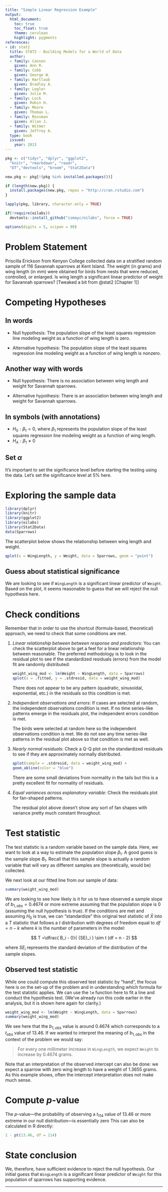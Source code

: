 ```yaml
---
title: "Simple Linear Regression Example"
output:
  html_document:
    toc: true
    toc_float: true
    theme: cerulean
    highlight: pygments
references:
- id: stat2
  title: STAT2 - Building Models for a World of Data
  author:
  - family: Cannon
    given: Ann R.
  - family: Cobb
    given: George W.
  - family: Hartlaub
    given: Bradley A.
  - family: Legler
    given: Julie M.
  - family: Lock
    given: Robin H.
  - family: Moore
    given: Thomas L.
  - family: Rossman
    given: Allan J.
  - family: Witmer
    given: Jeffrey A.
  type: book
  issued:
    year: 2013
---
```



```r
pkg <- c("tidyr", "dplyr", "ggplot2", 
  "knitr", "rmarkdown", "readr", 
  "DT","devtools", "broom", "Stat2Data")

new.pkg <- pkg[!(pkg %in% installed.packages())]

if (length(new.pkg)) {
  install.packages(new.pkg, repos = "http://cran.rstudio.com")
}

lapply(pkg, library, character.only = TRUE)

if(!require(oilabs))
  devtools::install_github("ismayc/oilabs", force = TRUE)

options(digits = 5, scipen = 99)
```

# Problem Statement

Priscilla Erickson from Kenyon College collected data on a stratified random sample of 116 Savannah sparrows at Kent Island.  The weight (in grams) and wing length (in mm) were obtained for birds from nests that were reduced, controlled, or enlarged.  Is wing length a significant linear predictor of weight for Savannah sparrows? [Tweaked a bit from @stat2 [Chapter 1]]

# Competing Hypotheses

## In words

- Null hypothesis: The population slope of the least squares regression line modeling weight as a function of wing length is zero.

- Alternative hypothesis:  The population slope of the least squares regression line modeling weight as a function of wing length is nonzero.

## Another way with words

- Null hypothesis:  There is no association between wing length and weight for Savannah sparrows.

- Alternative hypothesis: There is an association between wing length and weight for Savannah sparrows.

## In symbols (with annotations)

- $H_0: \beta_1 = 0$, where $\beta_1$ represents the population slope of the least squares regression line modeling weight as a function of wing length.
- $H_A: \beta_1 \ne 0$

## Set $\alpha$

It's important to set the significance level before starting the testing using the data. Let's set the significance level at 5\% here.

# Exploring the sample data

```r
library(dplyr)
library(knitr)
library(ggplot2)
library(oilabs)
library(Stat2Data)
data(Sparrows)
```

The scatterplot below shows the relationship between wing length and weight.

```r
qplot(x = WingLength, y = Weight, data = Sparrows, geom = "point")
```


## Guess about statistical significance

We are looking to see if `WingLength` is a significant linear predictor of `Weight`.  Based on the plot, it seems reasonable to guess that we will reject the null hypothesis here.

# Check conditions

Remember that in order to use the shortcut (formula-based, theoretical) approach, we need to check that some conditions are met.

1. _Linear relationship between between response and predictors_:  You can check the scatterplot above to get a feel for a linear relationship between reasonable.  The preferred methodology is to look in the residual plot to see if the standardized residuals (errors) from the model fit are randomly distributed:

    ```r
    weight_wing_mod <- lm(Weight ~ WingLength, data = Sparrows)
    qplot(x = .fitted, y = .stdresid, data = weight_wing_mod)
    ```

    There does not appear to be any pattern (quadratic, sinusoidal, exponential, etc.) in the residuals so this condition is met.

2. _Independent observations and errors_:  If cases are selected at random, the independent observations condition is met.  If no time series-like patterns emerge in the residuals plot, the independent errors condition is met.

    The birds were selected at random here so the independent observations condition is met.  We do not see any time series-like patterns in the residual plot above so that condition is met as well.

3. _Nearly normal residuals_:  Check a Q-Q plot on the standardized residuals to see if they are approximately normally distributed.

    ```r
    qplot(sample = .stdresid, data = weight_wing_mod) + 
    geom_abline(color = "blue")
    ```

    There are some small deviations from normality in the tails but this is a pretty excellent fit for normality of residuals.

4. _Equal variances across explanatory variable_:  Check the residuals plot for fan-shaped patterns.

    The residual plot above doesn't show any sort of fan shapes with variance pretty much constant throughout.

# Test statistic

The test statistic is a random variable based on the sample data. Here, we want to look at a way to estimate the population slope $\beta_1$.  A good guess is the sample slope $B_1$.  Recall that this sample slope is actually a random variable that will vary as different samples are (theoretically, would be) collected.  

We next look at our fitted line from our sample of data:

```r
summary(weight_wing_mod)
```

We are looking to see how likely is it for us to have observed a sample slope of $b_{1, obs} = 0.4674$ or more extreme assuming that the population slope is 0 (assuming the null hypothesis is true).  If the conditions are met and assuming $H_0$ is true, we can "standardize" this original test statistic of $\bar{X}$ into a $T$ statistic that follows a $t$ distribution with degrees of freedom equal to $df = n - k$ where $k$ is the number of parameters in the model:

$$ T =\dfrac{ B_i - 0}{ {SE}_i } \sim t (df = n - 2) $$

where ${SE}_i$ represents the standard deviation of the distribution of the sample slopes.

## Observed test statistic

While one could compute this observed test statistic by "hand", the focus here is on the set-up of the problem and in understanding which formula for the test statistic applies.  We can use the `lm` function here to fit a line and conduct the hypothesis test.  (We've already run this code earlier in the analysis, but it is shown here again for clarity.)

```r
weight_wing_mod <- lm(Weight ~ WingLength, data = Sparrows)
summary(weight_wing_mod)
```

We see here that the $b_{1, obs}$ value is around 0.4674 which corresponds to a $t_{obs}$ value of 13.46.  If we wanted to interpret the meaning of $b_{1, obs}$ in the context of the problem we would say:

> For every one millimeter increase in `WingLength`, we expect `Weight` to increase by 0.4674 grams.

Note that an interpretation of the observed intercept can also be done: we expect a sparrow with zero wing length to have a weight of 1.3655 grams.  As this example shows, often the intercept interpretation does not make much sense.

# Compute $p$-value

The $p$-value---the probability of observing a $t_{114}$ value of 13.46 or more extreme in our null distribution---is essentially zero  This can also be calculated in R directly:

```r
1 - pt(13.46, df = 114)
```

# State conclusion

We, therefore, have sufficient evidence to reject the null hypothesis.  Our initial guess that `WingLength` is a significant linear predictor of `Weight` for this population of sparrows has supporting evidence. 

---

